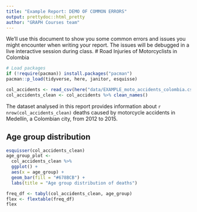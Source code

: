 ```yaml
---
title: "Example Report: DEMO OF COMMON ERRORS"
output: prettydoc::html_pretty
author: "GRAPH Courses team"
---
```


We'll use this document to show you some common errors and issues you might encounter when writing your report. The issues will be debugged in a live interactive session during class.
# Road Injuries of Motorcyclists in Colombia 

```r
# Load packages
if (!require(pacman)) install.packages("pacman")
pacman::p_load(tidyverse, here, janitor, esquisse)
```

```r
col_accidents <- read_csv(here("data/EXAMPLE_moto_accidents_colombia.csv"))
col_accidents_clean <- col_accidents %>% clean_names()
```

The dataset analysed in this report provides information about `r nrow(col_accidents_clean)` deaths caused by motorcycle accidents in Medellín, a Colombian city, from 2012 to 2015. 

## Age group distribution

```r
esquisser(col_accidents_clean)
age_group_plot <-
  col_accidents_clean %>%
  ggplot() +
  aes(x = age_group) +
  geom_bar(fill = "#678BCB") +
  labs(title = "Age group distribution of deaths")
```

```r
freq_df <- tabyl(col_accidents_clean, age_group)
flex <- flextable(freq_df)
flex
```

